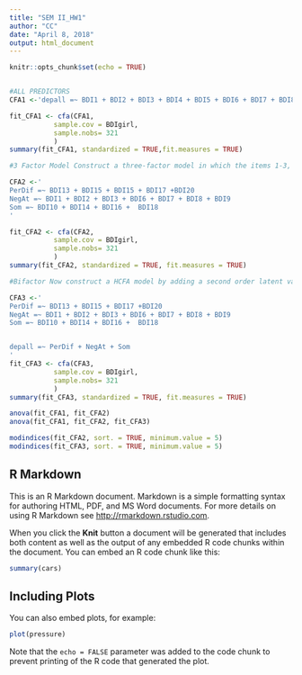 ```yaml
---
title: "SEM II_HW1"
author: "CC"
date: "April 8, 2018"
output: html_document
---
```


```r
knitr::opts_chunk$set(echo = TRUE)


#ALL PREDICTORS
CFA1 <-'depall =~ BDI1 + BDI2 + BDI3 + BDI4 + BDI5 + BDI6 + BDI7 + BDI8 + BDI9 + BDI10 + BDI11 + BDI12 + BDI13 + BDI14 + BDI15 + BDI16 + BDI17 + BDI18 + BDI19 + BDI20 + BDI21'

fit_CFA1 <- cfa(CFA1, 
           sample.cov = BDIgirl,
           sample.nobs= 321
           )
summary(fit_CFA1, standardized = TRUE,fit.measures = TRUE)

#3 Factor Model Construct a three-factor model in which the items 1-3, and 6-9 load on a latent Negative Attitude factor; items 13, 15, 17, 20load on a second Performance Difficulty factor; and items 10, 14, 16, 18load on a third Somatic latent factor. Allow the three latent factors to correlate freely. 

CFA2 <-'
PerDif =~ BDI13 + BDI15 + BDI15 + BDI17 +BDI20
NegAt =~ BDI1 + BDI2 + BDI3 + BDI6 + BDI7 + BDI8 + BDI9
Som =~ BDI10 + BDI14 + BDI16 +  BDI18
'

fit_CFA2 <- cfa(CFA2, 
           sample.cov = BDIgirl,
           sample.nobs= 321
           )
summary(fit_CFA2, standardized = TRUE, fit.measures = TRUE)

#Bifactor Now construct a HCFA model by adding a second order latent variable, Depression, that predicts each of the latent variables in the three-factor modeling question 3

CFA3 <-'
PerDif =~ BDI13 + BDI15 + BDI17 +BDI20
NegAt =~ BDI1 + BDI2 + BDI3 + BDI6 + BDI7 + BDI8 + BDI9
Som =~ BDI10 + BDI14 + BDI16 +  BDI18


depall =~ PerDif + NegAt + Som
'
fit_CFA3 <- cfa(CFA3, 
           sample.cov = BDIgirl,
           sample.nobs= 321
           )
summary(fit_CFA3, standardized = TRUE, fit.measures = TRUE)

anova(fit_CFA1, fit_CFA2)
anova(fit_CFA1, fit_CFA2, fit_CFA3)

modindices(fit_CFA2, sort. = TRUE, minimum.value = 5)
modindices(fit_CFA3, sort. = TRUE, minimum.value = 5)

```

## R Markdown

This is an R Markdown document. Markdown is a simple formatting syntax for authoring HTML, PDF, and MS Word documents. For more details on using R Markdown see <http://rmarkdown.rstudio.com>.

When you click the **Knit** button a document will be generated that includes both content as well as the output of any embedded R code chunks within the document. You can embed an R code chunk like this:

```r
summary(cars)
```

## Including Plots

You can also embed plots, for example:

```r
plot(pressure)
```

Note that the `echo = FALSE` parameter was added to the code chunk to prevent printing of the R code that generated the plot.
